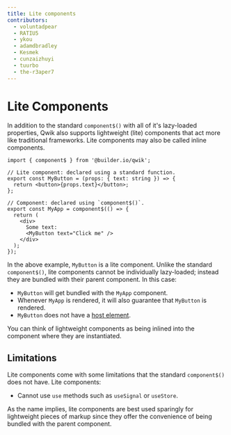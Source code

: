 ```yaml
---
title: Lite components
contributors:
  - voluntadpear
  - RATIU5
  - ykou
  - adamdbradley
  - Kesmek
  - cunzaizhuyi
  - tuurbo
  - the-r3aper7
---
```


# Lite Components

In addition to the standard `component$()` with all of it's lazy-loaded
properties, Qwik also supports lightweight (lite) components that act more
like traditional frameworks. Lite components may also be called inline
components.

```tsx
import { component$ } from '@builder.io/qwik';

// Lite component: declared using a standard function.
export const MyButton = (props: { text: string }) => {
  return <button>{props.text}</button>;
};

// Component: declared using `component$()`.
export const MyApp = component$(() => {
  return (
    <div>
      Some text:
      <MyButton text="Click me" />
    </div>
  );
});
```

In the above example, `MyButton` is a lite component.
Unlike the standard `component$()`, lite components cannot be individually
lazy-loaded; instead they are bundled with their parent component. In this case:

- `MyButton` will get bundled with the `MyApp` component.
- Whenever `MyApp` is rendered, it will also guarantee that `MyButton` is
rendered.
- `MyButton` does not have a [host element](../../../integrations/integration/react/#host-element).

You can think of lightweight components as being inlined into the component where they are instantiated.

## Limitations
Lite components come with some limitations that the standard `component$()`
does not have. Lite components:
- Cannot use `use` methods such as `useSignal` or `useStore`.

As the name implies, lite components are best used sparingly for
lightweight pieces of markup since they offer the convenience of being
bundled with the parent component.
